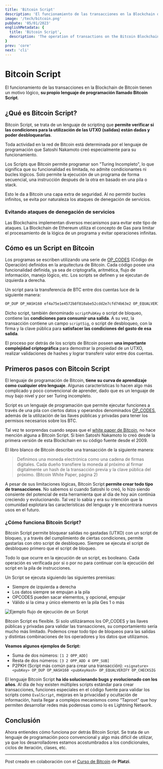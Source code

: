 ```yaml
---
title: 'Bitcoin Script'
description: 'El funcionamiento de las transacciones en la Blockchain de Bitcoin tienen un motivo lógico, su propio lenguaje de programación llamado Bitcoin Script.'
image: '/tech/bitcoin.png'
pubDate: '05/01/2023'
englishMetadata: {
  title: 'Bitcoin Script',
  description: 'The operation of transactions on the Bitcoin Blockchain has a logical reason, its own programming language called Bitcoin Script.'
}
prev: 'core'
next: 'cli'
---
```


# Bitcoin Script

El funcionamiento de las transacciones en la Blockchain de Bitcoin tienen un motivo lógico, **su propio lenguaje de programación llamado Bitcoin Script**.

## ¿Qué es Bitcoin Script?

Bitcoin Script, se trata de un lenguaje de scripting que **permite verificar si las condiciones para la utilización de las UTXO (salidas) están dadas y poder desbloquearlas**.

Toda actividad en la red de Bitcoin está determinada por el lenguaje de programación que Satoshi Nakamoto creó especialmente para su funcionamiento.

Los Scripts que Bitcoin permite programar son "Turing Incompleto", lo que significa que su funcionalidad es limitada, no admite condicionantes ni bucles lógicos. Solo permite la ejecución de un programa de forma secuencial, una instrucción después de la otra en basado en una pila o stack.

Esto le da a Bitcoin una capa extra de seguridad. Al no permitir bucles infinitos, se evita por naturaleza los ataques de denegación de servicios.

### Evitando ataques de denegación de servicios

Las Blockchains implementan diversos mecanismos para evitar este tipo de ataques. La Blockchain de Ethereum utiliza el concepto de Gas para limitar el procesamiento de la lógica de un programa y evitar operaciones infinitas.

## Cómo es un Script en Bitcoin

Los programas se escriben utilizando una serie de [OP_CODES](https://external.ink?to=https://github.com/bitcoin/bitcoin/blob/v0.19.0/src/script/script.h#L46L187) (Código de Operación) definidos en la arquitectura de Bitcoin. Cada código posee una funcionalidad definida, ya sea de criptografía, aritmética, flujo de información, manejo lógico, etc. Los scripts se definen y se ejecutan de izquierda a derecha.

Un script para la transferencia de BTC entre dos cuentas luce de la siguiente manera:

```bash
OP_DUP OP_HASH160 ef4a75e1e4572b8f810abe52cdd2e7cfd74b63e2 OP_EQUALVERIFY OP_CHECKSIG
```

Dicho script, también denominado `scriptPubKey` o script de bloqueo, contiene las **condiciones para consumir una salida**. A su vez, la transacción contiene un campo `scriptSig`, o script de desbloqueo, con la firma y la clave pública para **satisfacer las condiciones del gasto de esa salida**.

El proceso por detrás de los scripts de Bitcoin poseen **una importante complejidad criptográfica** para demostrar la propiedad de un UTXO, realizar validaciones de hashes y lograr transferir valor entre dos cuentas.

## Primeros pasos con Bitcoin Script

El lenguaje de programación de Bitcoin, **tiene su curva de aprendizaje como cualquier otro lenguaje**. Algunas características lo hacen algo más complicado y poco convencional de aprender, dado que es un lenguaje de muy bajo nivel y por ser Turing incompleto.

Script es un lenguaje de programación que permite ejecutar funciones a través de una pila con ciertos datos y operandos denominados [OP_CODES](https://external.ink?to=https://github.com/bitcoin/bitcoin/blob/master/src/script/script.h), además de la utilización de las llaves públicas y privadas para tener los permisos necesarios sobre los BTC.

Tal vez te sorprendas cuando sepas que el [white paper de Bitcoin](https://external.ink?to=https://bitcoin.org/bitcoin.pdf), no hace mención alguna a Bitcoin Script. Si bien Satoshi Nakamoto lo creó desde la primera versión de esta Blockchain en su código fuente desde el 2009.

El libro blanco de Bitcoin describe una transacción de la siguiente manera:

> Definimos una moneda electrónica como una cadena de firmas digitales.
> Cada dueño transfiere la moneda al próximo al firmar digitalmente un hash de la transacción previa y la clave pública del próximo. (Bitcoin White Paper, página 2)

A pesar de sus limitaciones lógicas, Bitcoin Script **permite crear todo tipo de transacciones**. No sabemos si cuando Satoshi lo creó, lo hizo siendo consiente del potencial de esta herramienta que al día de hoy aún continúa creciendo y evolucionando. Tal vez lo sabía y era su intención que la comunidad explotara las características del lenguaje y le encontrara nuevos usos en el futuro.

### ¿Cómo funciona Bitcoin Script?

Bitcoin Script permite bloquear salidas no gastadas (UTXO) con un script de bloqueo, y a través del cumplimiento de ciertas condiciones, permite gastarlas con otro script de desbloqueo. Siempre se ejecuta el script de desbloqueo primero que el script de bloqueo.

Todo lo que ocurre en la ejecución de un script, es booleano. Cada operación es verificada por si o por no para continuar con la ejecución del script en la pila de instrucciones.

Un Script se ejecuta siguiendo las siguientes premisas:

- Siempre de izquierda a derecha
- Los datos siempre se empujan a la pila
- OPCODES pueden sacar elementos, y opcional, empujar
- Válido si la cima y único elemento en la pila Ges 1 o más

![Ejemplo flujo de ejecución de un Script](/images/bitcoin-script-execution.gif)

Bitcoin Script es flexible. Si solo utilizáramos los OP_CODES y las llaves públicas y privadas para validar las transacciones, su comportamiento sería mucho más limitado. Podemos crear todo tipo de bloqueos para las salidas y distintas combinaciones de los operadores y los datos que utilizamos.

**Veamos algunos ejemplos de Script:**

- Suma de dos números: `[1 2 OPP_ADD]`
- Resta de dos números: `[3 2 OPP_ADD 4 OPP_SUB]`
- P2PKH (Script más común para crear una transacción): `<signature> <pubKey> OP_DUP OP_HASH160 <pubKeyHash> OP_EQUALVERIFY OP_CHECKSIG`

El lenguaje Bitcoin Script **ha ido solucionando bugs y evolucionado con los años**. Al día de hoy existen múltiples scripts estándar para crear transacciones, funciones especiales en el código fuente para validar los scripts como `EvalScript`, mejoras en la privacidad y ocultación de información, hasta llegar a complejos mecanismos como “Taproot” que hoy permiten desarrollar redes más poderosas como lo es Lightning Network.

## Conclusión

Ahora entiendes cómo funciona por detrás Bitcoin Script. Se trata de un lenguaje de programación poco convencional y algo más difícil de utilizar, ya que los desarrolladores estamos acostumbrados a los condicionales, ciclos de iteración, clases, etc.

---
Post creado en colaboración con el [Curso de Bitcoin](https://external.ink?to=https://platzi.com/cursos/bitcoin-developers/) de **Platzi**.
